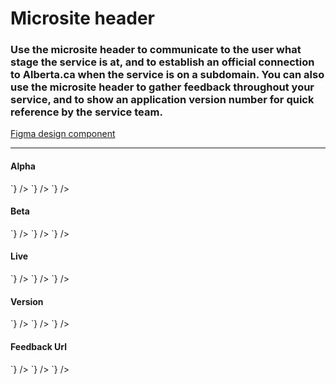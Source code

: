 
<Meta title="Components/Microsite Header" />

# Microsite header

### Use the microsite header to communicate to the user what stage the service is at, and to establish an official connection to Alberta.ca when the service is on a subdomain. You can also use the microsite header to gather feedback throughout your service, and to show an application version number for quick reference by the service team.

[Figma design component](https://www.figma.com/file/3pb2IK8s2QUqWieH79KdN7/Components---DIO-DS?node-id=2%3A81)

---

#### Alpha

<Story name="Alpha">
  <GoAMicrositeHeader level="alpha" />
</Story>

<Tabs>
  <Tab label="Web Component">
    <CodeSnippet
      lang="html"
      code={`
      <goa-microsite-header level="alpha" version="v1.2.3" />
    `}
    />
  </Tab>
  <Tab label="Angular">
    <CodeSnippet
      lang="html"
      code={`
      <goa-microsite-header level="alpha" version="v1.2.3" />
    `}
    />
  </Tab>
  <Tab label="React">
    <CodeSnippet
      lang="jsx"
      code={`
      <GoAMicrositeHeader level="alpha" version="v1.2.3" />
    `}
    />
  </Tab>
</Tabs>

#### Beta

<Story name="Beta">
  <GoAMicrositeHeader level="beta" />
</Story>

<Tabs>
  <Tab label="Web Component">
    <CodeSnippet
      lang="html"
      code={`
      <goa-microsite-header level="beta"/>
    `}
    />
  </Tab>
  <Tab label="Angular">
    <CodeSnippet
      lang="html"
      code={`
      <goa-microsite-header level="beta"/>
    `}
    />
  </Tab>
  <Tab label="React">
    <CodeSnippet
      lang="jsx"
      code={`
      <GoAMicrositeHeader level="beta"/>
    `}
    />
  </Tab>
</Tabs>

#### Live

<Story name="Live">
  <GoAMicrositeHeader level="live" />
</Story>

<Tabs>
  <Tab label="Web Component">
    <CodeSnippet
      lang="html"
      code={`
      <goa-microsite-header level="live"/>
    `}
    />
  </Tab>
  <Tab label="Angular">
    <CodeSnippet
      lang="html"
      code={`
      <goa-microsite-header level="live"/>
    `}
    />
  </Tab>
  <Tab label="React">
    <CodeSnippet
      lang="jsx"
      code={`
      <GoAMicrositeHeader level="live"/>
    `}
    />
  </Tab>
</Tabs>

#### Version

<Story name="Version">
  <GoAMicrositeHeader level="alpha" version="v1.2.3" />
</Story>

<Tabs>
  <Tab label="Web Component">
    <CodeSnippet
      lang="html"
      code={`
      <goa-microsite-header level="alpha" version="v1.2.3" />
    `}
    />
  </Tab>
  <Tab label="Angular">
    <CodeSnippet
      lang="html"
      code={`
      <goa-microsite-header level="alpha" version="v1.2.3" />
    `}
    />
  </Tab>
  <Tab label="React">
    <CodeSnippet
      lang="jsx"
      code={`
      <GoAMicrositeHeader level="alpha" version="v1.2.3" />
    `}
    />
  </Tab>
</Tabs>

#### Feedback Url

<Story name="Feedback Url">
  <GoAMicrositeHeader
    level="alpha"
    version="v1.2.3"
    feedbackUrl="https://example.com/feedback"
  />
</Story>

<Tabs>
  <Tab label="Web Component">
    <CodeSnippet
      lang="html"
      code={`
      <goa-microsite-header level="alpha" version="v1.2.3" feedbackurl="https://example.com/feedback" />
    `}
    />
  </Tab>
  <Tab label="Angular">
    <CodeSnippet
      lang="html"
      code={`
      <goa-microsite-header level="alpha" version="v1.2.3" feedbackurl="https://example.com/feedback"/>
    `}
    />
  </Tab>
  <Tab label="React">
    <CodeSnippet
      lang="jsx"
      code={`
      <GoAMicrositeHeader level="alpha" version="v1.2.3" feedbackUrl="https://example.com/feedback" />
    `}
    />
  </Tab>
</Tabs>

